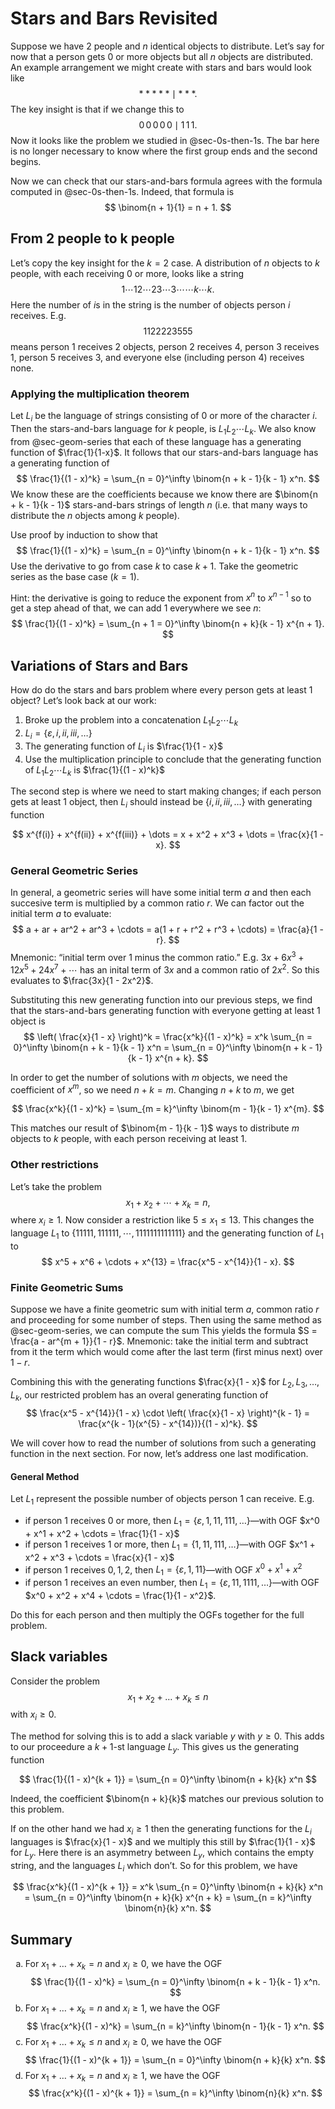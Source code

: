 # Stars and Bars Revisited

Suppose we have $2$ people and $n$ identical objects to distribute. Let's say for now that a person gets $0$ or more objects but all $n$ objects are distributed. An example arrangement we might create with stars and bars would look like
$$
*****\mid***.
$$
The key insight is that if we change this to
$$
0\,0\,0\,0\,0\mid1\,1\,1.
$$
Now it looks like the problem we studied in @sec-0s-then-1s. The bar here is no longer necessary to know where the first group ends and the second begins.

Now we can check that our stars-and-bars formula agrees with the formula computed in @sec-0s-then-1s. Indeed, that formula is
$$
\binom{n + 1}{1} = n + 1.
$$

## From 2 people to k people
Let's copy the key insight for the $k = 2$ case. A distribution of $n$ objects to $k$ people, with each receiving $0$ or more, looks like a string
$$
1\cdots12\cdots23\cdots3\cdots\cdots k\cdots k.
$$
Here the number of $i$s in the string is the number of objects person $i$ receives. E.g.
$$
1122223555
$$
means person $1$ receives $2$ objects, person $2$ receives $4$, person $3$ receives $1$, person $5$ receives $3$, and everyone else (including person $4$) receives none.

### Applying the multiplication theorem

Let $L_i$ be the language of strings consisting of $0$ or more of the character $i$. Then the stars-and-bars language for $k$ people, is $L_1 L_2 \cdots L_k$. We also know from @sec-geom-series that each of these language has a generating function of $\frac{1}{1-x}$. It follows that our stars-and-bars language has a generating function of
$$
\frac{1}{(1 - x)^k} = \sum_{n = 0}^\infty \binom{n + k - 1}{k - 1} x^n.
$$
We know these are the coefficients because we know there are $\binom{n + k - 1}{k - 1}$ stars-and-bars strings of length $n$ (i.e. that many ways to distribute the $n$ objects among $k$ people).

::: {#exr-proof-by-derivatives}
Use proof by induction to show that
$$
\frac{1}{(1 - x)^k} = \sum_{n = 0}^\infty \binom{n + k - 1}{k - 1} x^n.
$$
Use the derivative to go from case $k$ to case $k + 1$. Take the geometric series as the base case ($k = 1$).

Hint: the derivative is going to reduce the exponent from $x^n$ to $x^{n - 1}$ so to get a step ahead of that, we can add $1$ everywhere we see $n$:
$$
\frac{1}{(1 - x)^k} = \sum_{n + 1 = 0}^\infty \binom{n + k}{k - 1} x^{n + 1}.
$$
:::

## Variations of Stars and Bars
How do do the stars and bars problem where every person gets at least $1$ object? Let's look back at our work:

1. Broke up the problem into a concatenation $L_1 L_2 \cdots L_k$
2. $L_i = \{\varepsilon, i, ii, iii, \dots\}$
3. The generating function of $L_i$ is $\frac{1}{1 - x}$
4. Use the multiplication principle to conclude that the generating function of $L_1 L_2 \cdots L_k$ is $\frac{1}{(1 - x)^k}$

The second step is where we need to start making changes; if each person gets at least $1$ object, then $L_i$ should instead be $\{i, ii, iii, \dots\}$ with generating function

$$
x^{f(i)} + x^{f(ii)} + x^{f(iii)} + \dots = x + x^2 + x^3 + \dots = \frac{x}{1 - x}.
$$

::: {.callout-tip collapse="true"}
### General Geometric Series
In general, a geometric series will have some initial term $a$ and then each succesive term is multiplied by a common ratio $r$. We can factor out the initial term $a$ to evaluate:
$$
a + ar + ar^2 + ar^3 + \cdots = a(1 + r + r^2 + r^3 + \cdots) = \frac{a}{1 - r}.
$$
Mnemonic: "initial term over $1$ minus the common ratio." E.g. $3x + 6x^3 + 12x^5 + 24x^7 + \cdots$ has an inital term of $3x$ and a common ratio of $2x^2$. So this evaluates to $\frac{3x}{1 - 2x^2}$.
:::

Substituting this new generating function into our previous steps, we find that the stars-and-bars generating function with everyone getting at least $1$ object is
$$
\left( \frac{x}{1 - x} \right)^k = \frac{x^k}{(1 - x)^k} = x^k \sum_{n = 0}^\infty \binom{n + k - 1}{k - 1} x^n = \sum_{n = 0}^\infty \binom{n + k - 1}{k - 1} x^{n + k}.
$$

In order to get the number of solutions with $m$ objects, we need the coefficient of $x^m$, so we need $n + k = m$. Changing $n + k$ to $m$, we get

$$
\frac{x^k}{(1 - x)^k} = \sum_{m = k}^\infty \binom{m - 1}{k - 1} x^{m}.
$$

This matches our result of $\binom{m - 1}{k - 1}$ ways to distribute $m$ objects to $k$ people, with each person receiving at least $1$.

### Other restrictions {#sec-upper-bound-ogf}
Let's take the problem
$$
x_1 + x_2 + \cdots + x_k = n,
$$
where $x_i \ge 1$. Now consider a restriction like $5 \le x_1 \le 13$. This changes the language $L_1$ to $\{11111, 111111, \cdots, 1111111111111\}$ and the generating function of $L_1$ to
$$
x^5 + x^6 + \cdots + x^{13} = \frac{x^5 - x^{14}}{1 - x}.
$$

::: {.callout-tip collapse="true"}
### Finite Geometric Sums
Suppose we have a finite geometric sum with initial term $a$, common ratio $r$ and proceeding for some number of steps. Then using the same method as @sec-geom-series, we can compute the sum
\begin{align*}
S &= a + ar + ar^2 + \cdots + ar^m \\
rS &= \phantom{a + {}} ar + ar^2 + \cdots + ar^m + ar^{m + 1} \\
S - rS &= a \phantom{{}+ar + ar^2 + \cdots + ar^m} - ar^{m + 1}.
\end{align*}
This yields the formula $S = \frac{a - ar^{m + 1}}{1 - r}$. Mnemonic: take the initial term and subtract from it the term which would come after the last term (first minus next) over $1 - r$.
:::

Combining this with the generating functions $\frac{x}{1 - x}$ for $L_2, L_3, \dots, L_k$, our restricted problem has an overal generating function of
$$
\frac{x^5 - x^{14}}{1 - x} \cdot \left( \frac{x}{1 - x} \right)^{k - 1} = \frac{x^{k - 1}(x^{5} - x^{14})}{(1 - x)^k}.
$$

We will cover how to read the number of solutions from such a generating function in the next section. For now, let's address one last modification.

::: {.callout-note}
#### General Method
Let $L_1$ represent the possible number of objects person $1$ can receive. E.g.

* if person $1$ receives $0$ or more, then $L_1 = \{\varepsilon, 1, 11, 111, \dots\}$---with OGF $x^0 + x^1 + x^2 + \cdots = \frac{1}{1 - x}$
* if person $1$ receives $1$ or more, then $L_1 = \{1, 11, 111, \dots\}$---with OGF $x^1 + x^2 + x^3 + \cdots = \frac{x}{1 - x}$
* if person $1$ receives $0, 1, 2$, then $L_1 = \{\varepsilon, 1, 11\}$---with OGF $x^0 + x^1 + x^2$
* if person $1$ receives an even number, then $L_1 = \{\varepsilon, 11, 1111, \dots\}$---with OGF $x^0 + x^2 + x^4 + \cdots = \frac{1}{1 - x^2}$.

Do this for each person and then multiply the OGFs together for the full problem.
:::

## Slack variables

Consider the problem
$$
x_1 + x_2 + \dots + x_k \le n
$$
with $x_i \ge 0$.

The method for solving this is to add a slack variable $y$ with $y \ge 0$. This adds to our proceedure a $k + 1$-st language $L_y$. This gives us the generating function

$$
\frac{1}{(1 - x)^{k + 1}} = \sum_{n = 0}^\infty \binom{n + k}{k} x^n
$$

Indeed, the coefficient $\binom{n + k}{k}$ matches our previous solution to this problem.

If on the other hand we had $x_i \ge 1$ then the generating functions for the $L_i$ languages is $\frac{x}{1 - x}$ and we multiply this still by $\frac{1}{1 - x}$ for $L_y$. Here there is an asymmetry between $L_y$, which contains the empty string, and the languages $L_i$ which don't. So for this problem, we have

$$
\frac{x^k}{(1 - x)^{k + 1}} = x^k \sum_{n = 0}^\infty \binom{n + k}{k} x^n = \sum_{n = 0}^\infty \binom{n + k}{k} x^{n + k} =  \sum_{n = k}^\infty \binom{n}{k} x^n.
$$

## Summary {#sec-sb-ogf-summary}

a) For $x_1 + \dots + x_k = n$ and $x_i \ge 0$, we have the OGF
$$
\frac{1}{(1 - x)^k} = \sum_{n = 0}^\infty \binom{n + k - 1}{k - 1} x^n.
$$
b) For $x_1 + \dots + x_k = n$ and $x_i \ge 1$, we have the OGF
$$
\frac{x^k}{(1 - x)^k} = \sum_{n = k}^\infty \binom{n - 1}{k - 1} x^n.
$$
c) For $x_1 + \dots + x_k \le n$ and $x_i \ge 0$, we have the OGF
$$
\frac{1}{(1 - x)^{k + 1}} = \sum_{n = 0}^\infty \binom{n + k}{k} x^n.
$$
d) For $x_1 + \dots + x_k = n$ and $x_i \ge 1$, we have the OGF
$$
\frac{x^k}{(1 - x)^{k + 1}} = \sum_{n = k}^\infty \binom{n}{k} x^n.
$$
